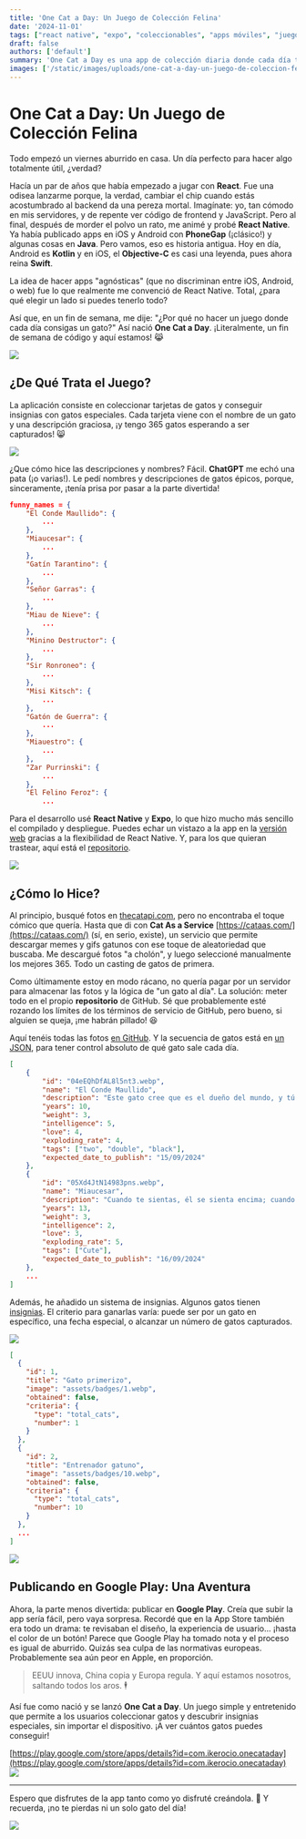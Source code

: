```yaml
---
title: 'One Cat a Day: Un Juego de Colección Felina'
date: '2024-11-01'
tags: ["react native", "expo", "coleccionables", "apps móviles", "juegos", "gatos", "proyectos personales", "cataas", "google play", "json"]
draft: false
authors: ['default']
summary: 'One Cat a Day es una app de colección diaria donde cada día te espera un nuevo gato con su propia historia y encanto. Desde gatos legendarios hasta felinos graciosos, puedes coleccionarlos todos y ganar insignias exclusivas al completar desafíos especiales. Ideal para los amantes de los gatos y los coleccionistas, esta app promete diversión felina sin límites y desafíos diarios. ¡No te pierdas ni un gato y construye tu propia galería gatuna!'
images: ['/static/images/uploads/one-cat-a-day-un-juego-de-coleccion-felina/1.gif']
---
```


# One Cat a Day: Un Juego de Colección Felina

Todo empezó un viernes aburrido en casa. Un día perfecto para hacer algo totalmente útil, ¿verdad?

Hacía un par de años que había empezado a jugar con **React**. Fue una odisea lanzarme porque, la verdad, cambiar el chip cuando estás acostumbrado al backend da una pereza mortal. Imagínate: yo, tan cómodo en mis servidores, y de repente ver código de frontend y JavaScript. Pero al final, después de morder el polvo un rato, me animé y probé **React Native**. Ya había publicado apps en iOS y Android con **PhoneGap** (¡clásico!) y algunas cosas en **Java**. Pero vamos, eso es historia antigua. Hoy en día, Android es **Kotlin** y en iOS, el **Objective-C** es casi una leyenda, pues ahora reina **Swift**.

La idea de hacer apps "agnósticas" (que no discriminan entre iOS, Android, o web) fue lo que realmente me convenció de React Native. Total, ¿para qué elegir un lado si puedes tenerlo todo?

Así que, en un fin de semana, me dije: "¿Por qué no hacer un juego donde cada día consigas un gato?" Así nació **One Cat a Day**. ¡Literalmente, un fin de semana de código y aquí estamos! 😹

![](/static/images/uploads/one-cat-a-day-un-juego-de-coleccion-felina/first.webp)

## ¿De Qué Trata el Juego?

La aplicación consiste en coleccionar tarjetas de gatos y conseguir insignias con gatos especiales. Cada tarjeta viene con el nombre de un gato y una descripción graciosa, ¡y tengo 365 gatos esperando a ser capturados! 😸 

![](/static/images/uploads/one-cat-a-day-un-juego-de-coleccion-felina/list.webp)

¿Que cómo hice las descripciones y nombres? Fácil. **ChatGPT** me echó una pata (¡o varias!). Le pedí nombres y descripciones de gatos épicos, porque, sinceramente, ¡tenía prisa por pasar a la parte divertida!

```json
funny_names = {
    "El Conde Maullido": {
        ...
    },
    "Miaucesar": {
        ...
    },
    "Gatín Tarantino": {
        ...
    },
    "Señor Garras": {
        ...
    },
    "Miau de Nieve": {
        ...
    },
    "Minino Destructor": {
        ...
    },
    "Sir Ronroneo": {
        ...
    },
    "Misi Kitsch": {
        ...
    },
    "Gatón de Guerra": {
        ...
    },
    "Miauestro": {
        ...
    },
    "Zar Purrinski": {
        ...
    },
    "El Felino Feroz": {
        ...
```

Para el desarrollo usé **React Native** y **Expo**, lo que hizo mucho más sencillo el compilado y despliegue. Puedes echar un vistazo a la app en la [versión web](https://one-cat-a-day.vercel.app/) gracias a la flexibilidad de React Native. Y, para los que quieran trastear, aquí está el [repositorio](https://github.com/0x10-z/One-Cat-a-Day).

![](/static/images/uploads/one-cat-a-day-un-juego-de-coleccion-felina/example.webp)

## ¿Cómo lo Hice?

Al principio, busqué fotos en [thecatapi.com](https://thecatapi.com/), pero no encontraba el toque cómico que quería. Hasta que di con **Cat As a Service** [https://cataas.com/](https://cataas.com/) (sí, en serio, existe), un servicio que permite descargar memes y gifs gatunos con ese toque de aleatoriedad que buscaba. Me descargué fotos "a cholón", y luego seleccioné manualmente los mejores 365. Todo un casting de gatos de primera.

Como últimamente estoy en modo rácano, no quería pagar por un servidor para almacenar las fotos y la lógica de "un gato al día". La solución: meter todo en el propio **repositorio** de GitHub. Sé que probablemente esté rozando los límites de los términos de servicio de GitHub, pero bueno, si alguien se queja, ¡me habrán pillado! 😆

Aquí tenéis todas las fotos [en GitHub](https://github.com/0x10-z/One-Cat-a-Day/tree/master/scrap/cataas_webp). Y la secuencia de gatos está en [un JSON](https://github.com/0x10-z/One-Cat-a-Day/blob/master/scrap/cataas.json), para tener control absoluto de qué gato sale cada día.

```json
[
    {
        "id": "04eEQhDfAL8l5nt3.webp",
        "name": "El Conde Maullido",
        "description": "Este gato cree que es el dueño del mundo, y tú solo vives en él para servirle.",
        "years": 10,
        "weight": 3,
        "intelligence": 5,
        "love": 4,
        "exploding_rate": 4,
        "tags": ["two", "double", "black"],
        "expected_date_to_publish": "15/09/2024"
    },
    {
        "id": "05Xd4JtN14983pns.webp",
        "name": "Miaucesar",
        "description": "Cuando te sientas, él se sienta encima; cuando te levantas, él se estira en tu lugar.",
        "years": 13,
        "weight": 3,
        "intelligence": 2,
        "love": 3,
        "exploding_rate": 5,
        "tags": ["Cute"],
        "expected_date_to_publish": "16/09/2024"
    },
    ...
]
```

Además, he añadido un sistema de insignias. Algunos gatos tienen [insignias](https://github.com/0x10-z/One-Cat-a-Day/blob/master/lib/all_badges.json). El criterio para ganarlas varía: puede ser por un gato en específico, una fecha especial, o alcanzar un número de gatos capturados.

![](/static/images/uploads/one-cat-a-day-un-juego-de-coleccion-felina/badges.webp)

```json
[
  {
    "id": 1,
    "title": "Gato primerizo",
    "image": "assets/badges/1.webp",
    "obtained": false,
    "criteria": {
      "type": "total_cats",
      "number": 1
    }
  },
  {
    "id": 2,
    "title": "Entrenador gatuno",
    "image": "assets/badges/10.webp",
    "obtained": false,
    "criteria": {
      "type": "total_cats",
      "number": 10
    }
  },
  ...
]
```

![](/static/images/uploads/one-cat-a-day-un-juego-de-coleccion-felina/1.gif)

## Publicando en Google Play: Una Aventura

Ahora, la parte menos divertida: publicar en **Google Play**. Creía que subir la app sería fácil, pero vaya sorpresa. Recordé que en la App Store también era todo un drama: te revisaban el diseño, la experiencia de usuario... ¡hasta el color de un botón! Parece que Google Play ha tomado nota y el proceso es igual de aburrido. Quizás sea culpa de las normativas europeas. Probablemente sea aún peor en Apple, en proporción.

> EEUU innova, China copia y Europa regula. Y aquí estamos nosotros, saltando todos los aros. 🕴️

Así fue como nació y se lanzó **One Cat a Day**. Un juego simple y entretenido que permite a los usuarios coleccionar gatos y descubrir insignias especiales, sin importar el dispositivo. ¡A ver cuántos gatos puedes conseguir!

[https://play.google.com/store/apps/details?id=com.ikerocio.onecataday](https://play.google.com/store/apps/details?id=com.ikerocio.onecataday)
![](/static/images/uploads/one-cat-a-day-un-juego-de-coleccion-felina/gplay.webp)

---

Espero que disfrutes de la app tanto como yo disfruté creándola. 🚀 Y recuerda, ¡no te pierdas ni un solo gato del día!

![](/static/images/uploads/one-cat-a-day-un-juego-de-coleccion-felina/2.gif)
